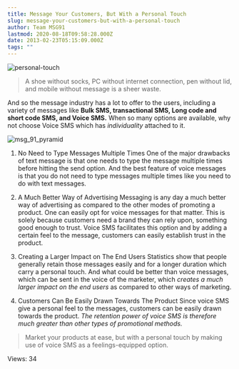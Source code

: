 ```yaml
---
title: Message Your Customers, But With a Personal Touch
slug: message-your-customers-but-with-a-personal-touch
author: Team MSG91
lastmod: 2020-08-18T09:58:28.000Z
date: 2013-02-23T05:15:09.000Z
tags: ""
---
```


![personal-touch](https://images-msg91.s3.ap-south-1.amazonaws.com/content/images/wordpress/2013/02/personal-touch.jpg)



> A shoe without socks, PC without internet connection, pen without lid, and mobile without message is a sheer waste.
> 
> 


And so the message industry has a lot to offer to the users, including a variety of messages like **Bulk SMS, transactional SMS, Long code and short code SMS, and Voice SMS.** When so many options are available, why not choose Voice SMS which has *individuality* attached to it.


![msg_91_pyramid](https://images-msg91.s3.ap-south-1.amazonaws.com/content/images/wordpress/2013/02/msg_91_pyramid.png)


1. No Need to Type Messages Multiple Times
One of the major drawbacks of text message is that one needs to type the message multiple times before hitting the send option. And the best feature of voice messages is that you do not need to type messages multiple times like you need to do with text messages.


2. A Much Better Way of Advertising
Messaging is any day a much better way of advertising as compared to the other modes of promoting a product. One can easily opt for voice messages for that matter. This is solely because customers need a brand they can rely upon, something good enough to trust. Voice SMS facilitates this option and by adding a certain feel to the message, customers can easily establish trust in the product.


3. Creating a Larger Impact on The End Users
Statistics show that people generally retain those messages easily and for a longer duration which carry a personal touch. And what could be better than voice messages, which can be sent in the voice of the marketer, which *creates a much larger impact on the end users* as compared to other ways of marketing.


4. Customers Can Be Easily Drawn Towards The Product
Since voice SMS give a personal feel to the messages, customers can be easily drawn towards the product. *The retention power of voice SMS is therefore much greater than other types of promotional methods.*



> Market your products at ease, but with a personal touch by making use of voice SMS as a feelings-equipped option.
> 
> 


 Views: 34


